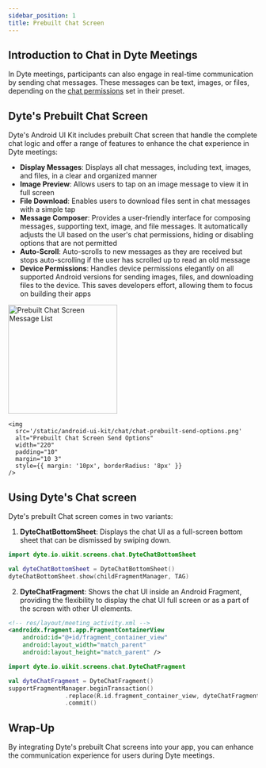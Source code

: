 ```yaml
---
sidebar_position: 1
title: Prebuilt Chat Screen
---
```


## Introduction to Chat in Dyte Meetings

In Dyte meetings, participants can also engage in real-time communication by sending chat messages. 
These messages can be text, images, or files, depending on the [chat permissions](/) 
set in their preset.

## Dyte's Prebuilt Chat Screen

Dyte's Android UI Kit includes prebuilt Chat screen that handle the complete chat logic and offer 
a range of features to enhance the chat experience in Dyte meetings:

- **Display Messages**: Displays all chat messages, including text, images, and files, in a clear and organized manner
- **Image Preview**: Allows users to tap on an image message to view it in full screen
- **File Download**: Enables users to download files sent in chat messages with a simple tap
- **Message Composer**: Provides a user-friendly interface for composing messages, supporting text, 
image, and file messages. It automatically adjusts the UI based on the user's chat permissions, 
hiding or disabling options that are not permitted
- **Auto-Scroll**: Auto-scrolls to new messages as they are received but stops auto-scrolling if the user 
has scrolled up to read an old message
- **Device Permissions**: Handles device permissions elegantly on all supported Android versions for sending images, files, 
and downloading files to the device. This saves developers effort, allowing them to focus on building their apps

<div
  id="one"
  style={{
    display: 'flex',
    flexDirection: 'row',
    flexWrap: 'wrap',
    flex: '1 1 0',
    justifyContent: 'center',
  }}
>
    <img
      src='/static/android-ui-kit/chat/chat-prebuilt-screen-messages.png'
      alt="Prebuilt Chat Screen Message List"
      width="220"
      padding="10"
      margin="10 3"
      style={{ margin: '10px', borderRadius: '8px' }}
    />

    <img
      src='/static/android-ui-kit/chat/chat-prebuilt-send-options.png'
      alt="Prebuilt Chat Screen Send Options"
      width="220"
      padding="10"
      margin="10 3"
      style={{ margin: '10px', borderRadius: '8px' }}
    />
</div>

## Using Dyte's Chat screen

Dyte's prebuilt Chat screen comes in two variants:

1. **DyteChatBottomSheet**: Displays the chat UI as a full-screen bottom sheet that can be dismissed by swiping down.

```kotlin
import dyte.io.uikit.screens.chat.DyteChatBottomSheet

val dyteChatBottomSheet = DyteChatBottomSheet()
dyteChatBottomSheet.show(childFragmentManager, TAG)
```

2. **DyteChatFragment**: Shows the chat UI inside an Android Fragment, providing the flexibility to display the chat UI 
full screen or as a part of the screen with other UI elements.

```xml
<!-- res/layout/meeting_activity.xml -->
<androidx.fragment.app.FragmentContainerView
    android:id="@+id/fragment_container_view"
    android:layout_width="match_parent"
    android:layout_height="match_parent" />
```

```kotlin
import dyte.io.uikit.screens.chat.DyteChatFragment

val dyteChatFragment = DyteChatFragment()
supportFragmentManager.beginTransaction()
                .replace(R.id.fragment_container_view, dyteChatFragment, TAG)
                .commit()
```

## Wrap-Up

By integrating Dyte's prebuilt Chat screens into your app, you can enhance the communication experience for users 
during Dyte meetings.